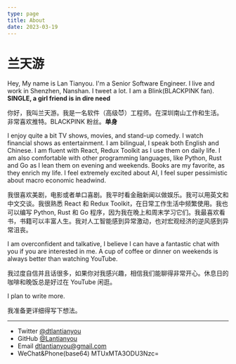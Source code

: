 ```yaml
---
type: page
title: About
date: 2023-03-19
---
```



# 兰天游

Hey, My name is Lan Tianyou. I'm a Senior Software Engineer. I live and work in Shenzhen, Nanshan. I tweet a lot. I am a Blink(BLACKPINK fan). **SINGLE, a girl friend is in dire need**

你好，我叫兰天游。我是一名软件（高级😈）工程师。在深圳南山工作和生活。非常喜欢推特。BLACKPINK 粉丝。**单身**

I enjoy quite a bit TV shows, <Link href="/posts/movies">movies</Link>, and stand-up comedy. I watch financial shows as entertainment. I am bilingual, I speak both English and Chinese. I am fluent with React, Redux Toolkit as I use them on daily life. I am also comfortable with other programming languages, like Python, Rust and Go as I lean them on evening and weekends. <Link href="posts/books">Books</Link> are my favorite, as they enrich my life. I feel extremely excited about <Link href="posts/ai-notes">AI</Link>, I feel super pessimistic about <Link href="/posts/secular-stagnation">macro economic headwind</Link>.

我很喜欢美剧，电影或者单口喜剧。我平时看金融新闻以做娱乐。我可以用英文和中文交谈。我很熟悉 React 和 Redux Toolkit，在日常工作生活中频繁使用。我也可以编写 Python, Rust 和 Go 程序，因为我在晚上和周末学习它们。我最喜欢看书，书籍可以丰富人生。我对<Link href="posts/ai-notes">人工智能</Link>感到异常激动，也对宏观经济的<Link href="/posts/secular-stagnation">逆风</Link>感到异常沮丧。

I am overconfident and talkative, I believe I can have a fantastic chat with you if you are interested in me. A cup of coffee or dinner on weekends is always better than watching YouTube.

我过度自信并且话很多，如果你对我感兴趣，相信我们能聊得非常开心。休息日的咖啡和晚饭总是好过在 YouTube 闲逛。

I plan to write more.

我准备更详细得写下想法。

---

- Twitter [@dtlantianyou](https://twitter.com/dtlantianyou)
- GitHub [@Lantianyou](https://github.com/Lantianyou)
- Email dtlantianyou@gmail.com
- WeChat&Phone(base64) MTUxMTA3ODU3Nzc=
